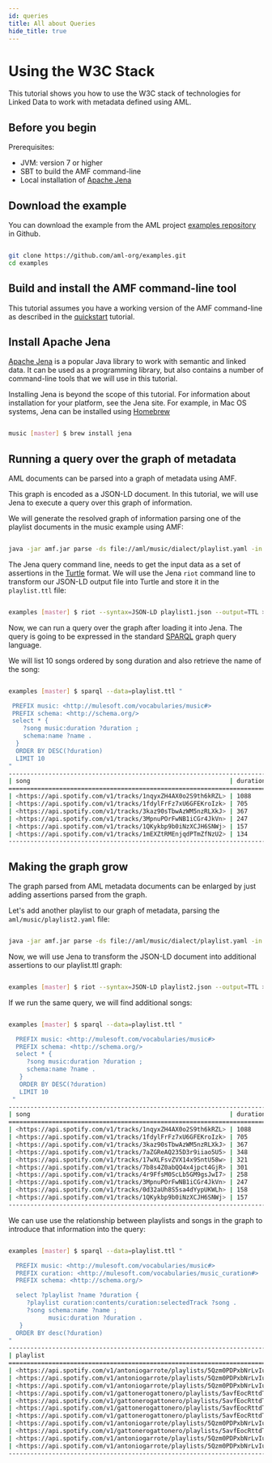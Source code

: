 ```yaml
---
id: queries
title: All about Queries
hide_title: true
---
```

# Using the W3C Stack

This tutorial shows you how to use the W3C stack of technologies for Linked Data to work with metadata defined using AML.

## Before you begin

Prerequisites:

-   JVM: version 7 or higher
-   SBT to build the AMF command-line
-   Local installation of [Apache Jena](https://jena.apache.org/)

## Download the example

You can download the example from the AML project [examples repository](https://github.com/aml-org/examples) in Github.

```bash

git clone https://github.com/aml-org/examples.git
cd examples

```

## Build and install the AMF command-line tool

This tutorial assumes you have a working version of the AMF command-line as described in the [quickstart](quickstart.mdx) tutorial.

## Install Apache Jena

[Apache Jena](https://jena.apache.org/) is a popular Java library to work with semantic and linked data. It can be used as a programming library, but also contains a number of command-line tools that we will use in this tutorial.

Installing Jena is beyond the scope of this tutorial. For information about installation for your platform, see the Jena site. For example, in Mac OS systems, Jena can be installed using [Homebrew](https://brew.sh/)

```bash

music [master] $ brew install jena

```

## Running a query over the graph of metadata

AML documents can be parsed into a graph of metadata using AMF.

This graph is encoded as a JSON-LD document. In this tutorial, we will use Jena to execute a query over this graph of information.

We will generate the resolved graph of information parsing one of the playlist documents in the music example using AMF:

```bash

java -jar amf.jar parse -ds file://aml/music/dialect/playlist.yaml -in "AML 1.0" -mime-in application/yaml -ctx true --resolve true aml/music/playlist1.yaml > playlist1.json

```

The Jena query command line, needs to get the input data as a set of assertions in the [Turtle](https://www.w3.org/TR/turtle/) format. We will use the Jena `riot` command line to transform our JSON-LD output file into Turtle and store it in the `playlist.ttl` file:

```bash

examples [master] $ riot --syntax=JSON-LD playlist1.json --output=TTL > playlist.ttl

```

Now, we can run a query over the graph after loading it into Jena. The query is going to be expressed in the standard [SPARQL](https://www.w3.org/TR/sparql11-query/) graph query language.

We will list 10 songs ordered by song duration and also retrieve the name of the song:

```bash

examples [master] $ sparql --data=playlist.ttl "

 PREFIX music: <http://mulesoft.com/vocabularies/music#>
 PREFIX schema: <http://schema.org/>
 select * {
    ?song music:duration ?duration ;
    schema:name ?name .
  }
  ORDER BY DESC(?duration)
  LIMIT 10
"
---------------------------------------------------------------------------------------------------------------------------------------------------------------------------
| song                                                       | duration | name                                                                                            |
===========================================================================================================================================================================
| <https://api.spotify.com/v1/tracks/1nqyxZH4AX0o2S9th6kRZL> | 1088     | "Tapiola, Op 112"                                                                               |
| <https://api.spotify.com/v1/tracks/1fdylFrFz7xU6GFEKroIzk> | 705      | "Sederunt Principes"                                                                            |
| <https://api.spotify.com/v1/tracks/3kaz90sTbwAzWM5nzRLXkJ> | 367      | "Zefiro torna e di soavi accenti, SV 251"                                                       |
| <https://api.spotify.com/v1/tracks/3MpnuPOrFwNB1iCGr4JkVn> | 247      | "Duo belli occhi fur l'armi, onde traffitta"                                                    |
| <https://api.spotify.com/v1/tracks/1QKykbp9b0iNzXCJH6SNWj> | 157      | "Jazz Suite No 2.2 Lyriz Waltz"                                                                 |
| <https://api.spotify.com/v1/tracks/1mEXZtRMEnjqdPTmZfNzU2> | 134      | "String Quintet in C Major G 324, Op 30, No 6\n\"La Musica notturna delle strade di Madrid\"\n" |
---------------------------------------------------------------------------------------------------------------------------------------------------------------------------

```

## Making the graph grow

The graph parsed from AML metadata documents can be enlarged by just adding assertions parsed from the graph.

Let's add another playlist to our graph of metadata, parsing the `aml/music/playlist2.yaml` file:

```bash

java -jar amf.jar parse -ds file://aml/music/dialect/playlist.yaml -in "AML 1.0" -mime-in application/yaml -ctx true --resolve true aml/music/playlist2.yaml > playlist2.json

```

Now, we will use Jena to transform the JSON-LD document into additional assertions to our playlist.ttl graph:

```bash

examples [master] $ riot --syntax=JSON-LD playlist2.json --output=TTL >> playlist.ttl

```

If we run the same query, we will find additional songs:

```bash

examples [master] $ sparql --data=playlist.ttl "

  PREFIX music: <http://mulesoft.com/vocabularies/music#>
  PREFIX schema: <http://schema.org/>
  select * {
     ?song music:duration ?duration ;
     schema:name ?name .
   }
   ORDER BY DESC(?duration)
   LIMIT 10
 "
------------------------------------------------------------------------------------------------------------------------
| song                                                       | duration | name                                         |
========================================================================================================================
| <https://api.spotify.com/v1/tracks/1nqyxZH4AX0o2S9th6kRZL> | 1088     | "Tapiola, Op 112"                            |
| <https://api.spotify.com/v1/tracks/1fdylFrFz7xU6GFEKroIzk> | 705      | "Sederunt Principes"                         |
| <https://api.spotify.com/v1/tracks/3kaz90sTbwAzWM5nzRLXkJ> | 367      | "Zefiro torna e di soavi accenti, SV 251"    |
| <https://api.spotify.com/v1/tracks/7aZGReAQ235D3r9iiao5U5> | 348      | "Get Down"                                   |
| <https://api.spotify.com/v1/tracks/17wXLFsvZVX14x9SntU58w> | 321      | "Think (About it)"                           |
| <https://api.spotify.com/v1/tracks/7b8s4Z0abQQ4x4jpct4GjR> | 301      | "Cissy Strut"                                |
| <https://api.spotify.com/v1/tracks/4r9FfsM0ScLb5GM9gsJwI7> | 258      | "California Soul"                            |
| <https://api.spotify.com/v1/tracks/3MpnuPOrFwNB1iCGr4JkVn> | 247      | "Duo belli occhi fur l'armi, onde traffitta" |
| <https://api.spotify.com/v1/tracks/0d32aUh8S5sa4dYypUKWLh> | 158      | "Unwind Yourself"                            |
| <https://api.spotify.com/v1/tracks/1QKykbp9b0iNzXCJH6SNWj> | 157      | "Jazz Suite No 2.2 Lyriz Waltz"              |
------------------------------------------------------------------------------------------------------------------------

```

We can use use the relationship between playlists and songs in the graph to introduce that information into the query:

```bash

examples [master] $ sparql --data=playlist.ttl "

  PREFIX music: <http://mulesoft.com/vocabularies/music#>
  PREFIX curation: <http://mulesoft.com/vocabularies/music_curation#>
  PREFIX schema: <http://schema.org/>

  select ?playlist ?name ?duration {
     ?playlist curation:contents/curation:selectedTrack ?song .
     ?song schema:name ?name ;
           music:duration ?duration .
   }
  ORDER BY desc(?duration)
"
-------------------------------------------------------------------------------------------------------------------------------------------------------------------------------------------------
| playlist                                                                         | name                                                                                            | duration |
=================================================================================================================================================================================================
| <https://api.spotify.com/v1/antoniogarrote/playlists/5Qzm0PDPxbNrLvIu0OVinc>     | "Tapiola, Op 112"                                                                               | 1088     |
| <https://api.spotify.com/v1/antoniogarrote/playlists/5Qzm0PDPxbNrLvIu0OVinc>     | "Sederunt Principes"                                                                            | 705      |
| <https://api.spotify.com/v1/antoniogarrote/playlists/5Qzm0PDPxbNrLvIu0OVinc>     | "Zefiro torna e di soavi accenti, SV 251"                                                       | 367      |
| <https://api.spotify.com/v1/gattonerogattonero/playlists/5avfEocRttdTTESa8aTAGK> | "Get Down"                                                                                      | 348      |
| <https://api.spotify.com/v1/gattonerogattonero/playlists/5avfEocRttdTTESa8aTAGK> | "Think (About it)"                                                                              | 321      |
| <https://api.spotify.com/v1/gattonerogattonero/playlists/5avfEocRttdTTESa8aTAGK> | "Cissy Strut"                                                                                   | 301      |
| <https://api.spotify.com/v1/gattonerogattonero/playlists/5avfEocRttdTTESa8aTAGK> | "California Soul"                                                                               | 258      |
| <https://api.spotify.com/v1/antoniogarrote/playlists/5Qzm0PDPxbNrLvIu0OVinc>     | "Duo belli occhi fur l'armi, onde traffitta"                                                    | 247      |
| <https://api.spotify.com/v1/gattonerogattonero/playlists/5avfEocRttdTTESa8aTAGK> | "Unwind Yourself"                                                                               | 158      |
| <https://api.spotify.com/v1/antoniogarrote/playlists/5Qzm0PDPxbNrLvIu0OVinc>     | "Jazz Suite No 2.2 Lyriz Waltz"                                                                 | 157      |
| <https://api.spotify.com/v1/antoniogarrote/playlists/5Qzm0PDPxbNrLvIu0OVinc>     | "String Quintet in C Major G 324, Op 30, No 6\n\"La Musica notturna delle strade di Madrid\"\n" | 134      |
-------------------------------------------------------------------------------------------------------------------------------------------------------------------------------------------------

```
